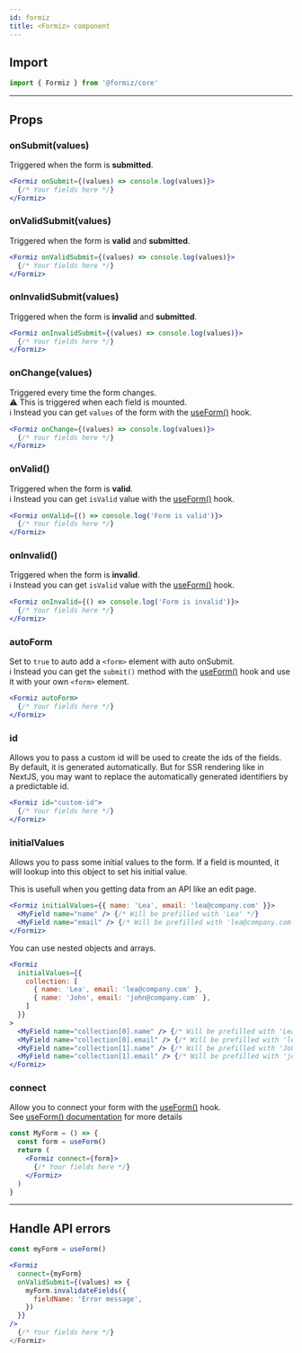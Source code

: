 ```yaml
---
id: formiz
title: <Formiz> component
---
```


## Import

```jsx
import { Formiz } from '@formiz/core'
```

---

## Props

### onSubmit(values)

Triggered when the form is **submitted**.

```jsx
<Formiz onSubmit={(values) => console.log(values)}>
  {/* Your fields here */}
</Formiz>
```

### onValidSubmit(values)

Triggered when the form is **valid** and **submitted**.

```jsx
<Formiz onValidSubmit={(values) => console.log(values)}>
  {/* Your fields here */}
</Formiz>
```

### onInvalidSubmit(values)

Triggered when the form is **invalid** and **submitted**.

```jsx
<Formiz onInvalidSubmit={(values) => console.log(values)}>
  {/* Your fields here */}
</Formiz>
```

### onChange(values)

Triggered every time the form changes.<br />
⚠️ This is triggered when each field is mounted.<br />
ℹ️ Instead you can get `values` of the form with the [useForm()](/docs/core/use-form#values) hook.

```jsx
<Formiz onChange={(values) => console.log(values)}>
  {/* Your fields here */}
</Formiz>
```

### onValid()

Triggered when the form is **valid**.<br />
ℹ️ Instead you can get `isValid` value with the [useForm()](/docs/core/use-form#isvalid) hook.

```jsx
<Formiz onValid={() => console.log('Form is valid')}>
  {/* Your fields here */}
</Formiz>
```

### onInvalid()

Triggered when the form is **invalid**.<br />
ℹ️ Instead you can get `isValid` value with the [useForm()](/docs/core/use-form#isvalid) hook.

```jsx
<Formiz onInvalid={() => console.log('Form is invalid')}>
  {/* Your fields here */}
</Formiz>
```

### autoForm

Set to `true` to auto add a `<form>` element with auto onSubmit.<br />
ℹ️ Instead you can get the `submit()` method with the [useForm()](/docs/core/use-form#submit) hook and use it with your own `<form>` element.

```jsx
<Formiz autoForm>
  {/* Your fields here */}
</Formiz>
```

### id

Allows you to pass a custom id will be used to create the ids of the fields. By default, it is generated automatically.
But for SSR rendering like in NextJS, you may want to replace the automatically generated identifiers by a predictable id.

```jsx
<Formiz id="custom-id">
  {/* Your fields here */}
</Formiz>
```


### initialValues

Allows you to pass some initial values to the form.
If a field is mounted, it will lookup into this object to set his initial value.

This is usefull when you getting data from an API like an edit page.

```jsx
<Formiz initialValues={{ name: 'Lea', email: 'lea@company.com' }}>
  <MyField name="name" /> {/* Will be prefilled with 'Lea' */}
  <MyField name="email" /> {/* Will be prefilled with 'lea@company.com' */}
</Formiz>
```

You can use nested objects and arrays.

```jsx
<Formiz
  initialValues={{
    collection: [
      { name: 'Lea', email: 'lea@company.com' },
      { name: 'John', email: 'john@company.com' },
    ]
  }}
>
  <MyField name="collection[0].name" /> {/* Will be prefilled with 'Lea' */}
  <MyField name="collection[0].email" /> {/* Will be prefilled with 'lea@company.com' */}
  <MyField name="collection[1].name" /> {/* Will be prefilled with 'John' */}
  <MyField name="collection[1].email" /> {/* Will be prefilled with 'john@company.com' */}
</Formiz>
```

### connect

Allow you to connect your form with the [useForm()](/docs/core/use-form) hook.<br />
See [useForm() documentation](/docs/core/use-form) for more details

```jsx
const MyForm = () => {
  const form = useForm()
  return (
    <Formiz connect={form}>
      {/* Your fields here */}
    </Formiz>
  )
}
```


---

## Handle API errors

```jsx
const myForm = useForm()

<Formiz
  connect={myForm}
  onValidSubmit={(values) => {
    myForm.invalidateFields({
      fieldName: 'Error message',
    })
  }}
/>
  {/* Your fields here */}
</Formiz>
```